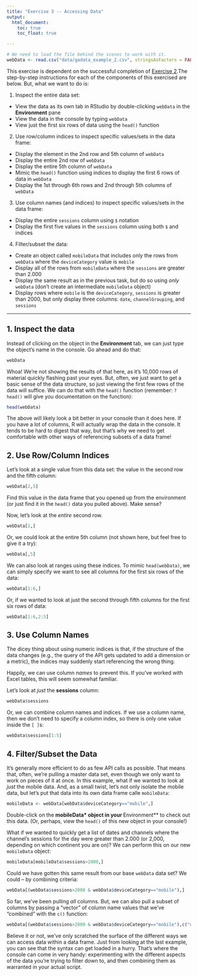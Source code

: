 ```yaml
---
title: "Exercise 3 -- Accessing Data"
output:
  html_document:
    toc: true
    toc_float: true

---
```


```r
# We need to load the file behind the scenes to work with it.
webData <- read.csv("data/gadata_example_2.csv", stringsAsFactors = FALSE)
```

This exercise is dependent on the successful completion of [Exercise 2](exercise2-io.html).The step-by-step instructions for each of the components of this exercised are below. But, what we want to do is:

1. Inspect the entire data set:
  + View the data as its own tab in RStudio by double-clicking `webData` in the **Environment** pane
  + View the data in the console by typing `webData`
  + View just the first six rows of data using the `head()` function
2. Use row/column indices to inspect specific values/sets in the data frame:
  + Display the element in the 2nd row and 5th column of `webData`
  + Display the entire 2nd row of `webData`
  + Display the entire 5th column of `webData`
  + Mimic the `head()` function using indices to display the first 6 rows of data in `webData`
  + Display the 1st through 6th rows and 2nd through 5th columns of `webData`
3. Use column names (and indices) to inspect specific values/sets in the data frame:
  + Display the entire `sessions` column using `$` notation
  + Display the first five values in the `sessions` column using both `$` and indices
4. Filter/subset the data:
  + Create an object called `mobileData` that includes only the rows from `webData` where the `deviceCategory` value is `mobile`
  + Display all of the rows from `mobileData` where the `sessions` are greater than 2.000
  + Display the same result as in the previous task, but do so using _only_ `webData` (don't create an intermediate `mobileData` object)
  + Display rows where `mobile` is the `deviceCategory`, `sessions` is greater than 2000, but only display three columns: `date`, `channelGrouping`, and `sessions`
  
-------------

## 1. Inspect the data
Instead of clicking on the object in the **Environment** tab, we can just type the object's name in the console. Go ahead and do that:
```r
webData
```
Whoa! We're not showing the results of that here, as it's 10,000 rows of material quickly flashing past your eyes. But, often, we just want to get a basic sense of the data structure, so just viewing the first few rows of the data will suffice. We can do that with the `head()` function (remember: `?head()` will give you documentation on the function):

```r
head(webData)
```

The above will likely look a bit better in your console than it does here. If you have a lot of columns, R will actually wrap the data in the console. It tends to be hard to digest that way, but that's why we need to get comfortable with other ways of referencing subsets of a data frame!

## 2. Use Row/Column Indices

Let's look at a single value from this data set: the value in the second row and the fifth column:
```r
webData[2,5]
```
Find this value in the data frame that you opened up from the environment (or just find it in the `head()` data you pulled above). Make sense?

Now, let's look at the _entire_ second row.
```r
webData[2,]
```

Or, we could look at the entire 5th column (not shown here, but feel free to give it a try):
```r
webData[,5]
```

We can also look at ranges using these indices. To mimic `head(webData)`, we can simply specify we want to see all columns for the first six rows of the data:
```r
webData[1:6,]
```

Or, if we wanted to look at just the second through fifth columns for the first six rows of data:
```r
webData[1:6,2:5]
```

## 3. Use Column Names
The dicey thing about using numeric indices is that, if the structure of the data changes (e.g., the query of the API gets updated to add a dimension or a metric), the indices may suddenly start referencing the wrong thing.

Happily, we can use column _names_ to prevent this. If you've worked with Excel tables, this will seem somewhat familiar.

Let's look at _just_ the **sessions** column:

```r
webData$sessions
```

Or, we can combine column names and indices. If we use a column name, then we don't need to specify a column index, so there is only one value inside the `[ ]`s:

```r
webData$sessions[1:5]
```

## 4. Filter/Subset the Data
It's generally more efficient to do as few API calls as possible. That means that, often, we're pulling a master data set, even though we only want to work on pieces of it at once. In this example, what if we wanted to look at _just_ the mobile data. And, as a small twist, let's not only isolate the mobile data, but let's put that data into its own data frame calle `mobileData`:
```r
mobileData <- webData[webData$deviceCategory=="mobile",]
```
Double-click on the **mobileData* object in your **Environment** to check out this data. (Or, perhaps, view the `head()` of this new object in your console!)

What if we wanted to quickly get a list of dates and channels where the channel's sessions for the day were greater than 2.000 (or 2,000, depending on which continent you are on)? We can perform this on our new `mobileData` object:

```r
mobileData[mobileData$sessions>2000,]
```

Could we have gotten this same result from our base `webData` data set? We could -- by combining criteria:
```r
webData[(webData$sessions>2000 & webData$deviceCategory=="mobile"),]
```

So far, we've been pulling _all_ columns. But, we can also pull a subset of columns by passing a "vector" of column name values that we've "combined" with the `c()` function:

```r
webData[(webData$sessions>2000 & webData$deviceCategory=="mobile"),c("date","channelGrouping","sessions")]
```

Believe it or not, we've only scratched the surface of the different ways we can access data within a data frame. Just from looking at the last example, you can see that the syntax can get loaded in a hurry. That's where the console can come in very handy: experimenting with the different aspects of the data you're trying to filter down to, and then combining them as warranted in your actual script.